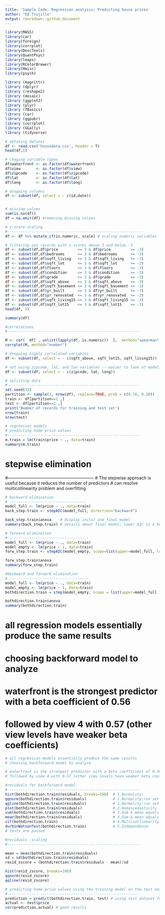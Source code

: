 ---
title: 'Sample Code: Regression analysis; Predicting house prices'
author: "Ed Trujillo"
output: rmarkdown::github_document
---

```{r,   warning=FALSE,echo=FALSE,results='hide'}

library(MASS)
library(car)
library(foreign)  
library(corrplot)
library(DescTools)
library(QuantPsyc)
library(leaps)
library(RColorBrewer)
library(Hmisc)
library(psych)

library (magrittr) 
library (dplyr)    
library (reshape2)
library (mosaic) 
library (ggplot2)
library (plyr)
library (fBasics)
library (car)
library (ggpubr)
library (corrplot)
library (GGally)
library (tidyverse)

```


```{r}
# obtaning dataset
df <- read.csv('housedata.csv', header = T)
head(df,5)
```


```{r}
# chaging variable types
df$waterfront <- as.factor(df$waterfront) 
df$view       <- as.factor(df$view)
df$zipcode    <- as.factor(df$zipcode)
df$lat        <- as.factor(df$lat)
df$long       <- as.factor(df$long)
```


```{r}
# dropping columns
df <- subset(df, select = - c(id,date)) 


# missing values
sum(is.na(df))    
df = na.omit(df) #removing missing values
```


```{r}
# z-score scaling 
#--------------------------------------------------------------
df <- df %>% mutate_if(is.numeric, scale) # scaling numeric variables
```


```{r}
# filtering out records with z-scores above 3 and below -3
df <- subset(df,df$price         <= 3 & df$price         >= -3)
df <- subset(df,df$bedrooms      <= 3 & df$bedrooms      >= -3) 
df <- subset(df,df$sqft_living   <= 3 & df$sqft_living   >= -3) 
df <- subset(df,df$sqft_lot      <= 3 & df$sqft_lot      >= -3) 
df <- subset(df,df$floors        <= 3 & df$floors        >= -3) 
df <- subset(df,df$condition     <= 3 & df$condition     >= -3) 
df <- subset(df,df$grade         <= 3 & df$grade         >= -3) 
df <- subset(df,df$sqft_above    <= 3 & df$sqft_above    >= -3)
df <- subset(df,df$sqft_basement <= 3 & df$sqft_basement >= -3) 
df <- subset(df,df$yr_built      <= 3 & df$yr_built      >= -3) 
df <- subset(df,df$yr_renovated  <= 3 & df$yr_renovated  >= -3) 
df <- subset(df,df$sqft_living15 <= 3 & df$sqft_living15 >= -3) 
df <- subset(df,df$sqft_lot15    <= 3 & df$sqft_lot15    >= -3) 
head(df, 5)
```


```{r}
summary(df)
```


```{r}
#correlations
#------------------------------------------------------------

M <- cor(  df[ , unlist(lapply(df, is.numeric))  ],  method="spearman"   )  # correlation matrix for only numeric variables 
corrplot(M, method="number")

# dropping highly correlated variables
df <- subset(df, select = - c(sqft_above, sqft_lot15, sqft_living15)) 
```


```{r}
# not using zipcode, lat, and lon variables ---easier to look at modeling results
df <- subset(df, select = - c(zipcode, lat, long)) 
```


```{r}
# splitting data
#------------------------------------------------------------
set.seed(33)
partition <- sample(2, nrow(df), replace=TRUE, prob = c(0.70, 0.30))
train <- df[partition==1 ,]
test <- df[partition==2 ,]
print('Number of records for training and test set')
nrow(train)
nrow(test)
```


```{r}
# regression models
# predicting home price values
#------------------------------------------------------------
m.train = lm(train$price ~ ., data=train)
summary(m.train)
```

# stepwise elimination
#------------------------------------------------------------
# The stepwise approach is useful because it reduces the number of predictors
# can resolve multicollinearity problem and overfitting


```{r}
# backward elimination
# -----------------------------------
model_full <- lm(price ~ ., data=train)
back_step.train <- stepAIC(model_full, direction="backward")

back_step.train$anova    # display inital and final model
summary(back_step.train) # details about final model; lower AIC is a better
```


```{r}
# forward elimination
# ------------------------------------
model_full <- lm(price ~ ., data=train)
model_empty <- lm(price ~ 1, data=train)
forw_step.train <- stepAIC(model_empty, scope=list(upper=model_full, lower=model_empty, direction="forward"))

forw_step.train$anova 
summary(forw_step.train) 
```


```{r}
#backward and forward elimination
# ------------------------------------
model_full <- lm(price ~ ., data=train)
model_empty <- lm(price ~ 1, data=train)
bothdirection.train = step(model_empty, scope = list(upper=model_full ), direction="both")

bothdirection.train$anova 
summary(bothdirection.train)
```

# all regression models essentially produce the same results
# choosing backforward model to analyze

# waterfront is the strongest predictor with a beta coefficient of 0.56
# followed by view 4 with 0.57 (other view levels have weaker beta coefficients)

```{r}
# all regression models essentially produce the same results
# choosing backforward model to analyze

# waterfront is the strongest predictor with a beta coefficient of 0.56
# followed by view 4 with 0.57 (other view levels have weaker beta coefficients)
```


```{r}

#residuals for backforward model
#------------------------------------------------------------
hist(bothdirection.train$residuals, breaks=100)  # 1.Normality: 
qqnorm(bothdirection.train$residuals)            # 1.Normality:run set
qqline(bothdirection.train$residuals)            # 1.Normality:run set
plot(bothdirection.train$residuals)              # 2.Homoscedasticity
sum(bothdirection.train$residuals)               # 3.Sum & mean equals zero:
mean(bothdirection.train$residuals)              # 3.Sum & mean equals zero: 
vif(bothdirection.train)                         # 4.Multicollinearity: 
durbinWatsonTest(bothdirection.train)            # 5.Independence:
# tests are passed

```


```{r}
#residuals -scaling
#------------------------------------------------------------

mean = mean(bothdirection.train$residuals)  
sd = sd(bothdirection.train$residuals)
resid_zscore = (bothdirection.train$residuals - mean)/sd   

hist(resid_zscore, breaks=100)  
qqnorm(resid_zscore)         
qqline(resid_zscore)         
```


```{r}
# predicting home price values using the training model on the test dataset
#------------------------------------------------------------
prediction = predict(bothdirection.train, test) # using test dataset for predictions
actual <- test$price
cor(prediction,actual) # good results
```



